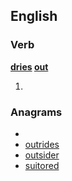 ==English==
===Verb===
'''[[dries]] [[out]]'''
# {{third-person singular of|[[dry out]]}}

===Anagrams===
* {{alphagram|deiorstu}}
* [[outrides#English|outrides]]
* [[outsider#English|outsider]]
* [[suitored#English|suitored]]